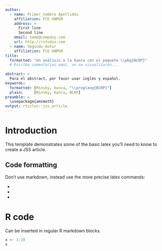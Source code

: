 ```yaml
---
author:
  - name: Primer_nombre Apellidos
    affiliation: FCE UNMSM
    address: >
      First line
      Second line
    email: name@company.com
    url: http://rstudio.com
  - name: Segundo Autor
    affiliation: FCE UNMSM
title:
  formatted: "Un análisis a la banca con el paquete \\pkg{BCRP}"
  # Escriba comentarios aquí, no se visualizarán...
 
abstract: >
  Para el abstract, por favor usar inglés y español.
keywords:
  formatted: [Minsky, banca, "\\proglang{BCRP}"]
  plain:     [Minsky, banca, BCRP]
preamble: >
  \usepackage{amsmath}
output: rticles::jss_article
---
```


# Introduction

This template demonstrates some of the basic latex you'll need to know to create a JSS article.

## Code formatting

Don't use markdown, instead use the more precise latex commands:

* \proglang{Java}
* \pkg{plyr}
* \code{print("abc")}

# R code

Can be inserted in regular R markdown blocks.

```r
x <- 1:10
x
```
